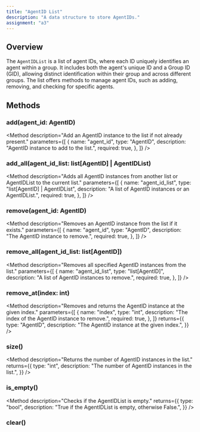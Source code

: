 ```yaml
---
title: "AgentID List" 
description: "A data structure to store AgentIDs."
assignment: "a3"
---
```


## Overview

The `AgentIDList` is a list of agent IDs, where each ID uniquely identifies an agent within
a group. It includes both the agent's unique ID and a Group ID (GID), allowing distinct identification
within their group and across different groups. The list offers methods to manage agent IDs,
such as adding, removing, and checking for specific agents.

## Methods

### add(agent_id: AgentID)

<Method
  description="Add an AgentID instance to the list if not already present."
  parameters={[
    {
      name: "agent_id",
      type: "AgentID",
      description: "AgentID instance to add to the list.",
      required: true,
    },
  ]}
/>

### add_all(agent_id_list: list[AgentID] | AgentIDList)

<Method
  description="Adds all AgentID instances from another list or AgentIDList to the current list."
  parameters={[
    {
      name: "agent_id_list",
      type: "list[AgentID] | AgentIDList",
      description: "A list of AgentID instances or an AgentIDList.",
      required: true,
    },
  ]}
/>

### remove(agent_id: AgentID)

<Method
  description="Removes an AgentID instance from the list if it exists."
  parameters={[
    {
      name: "agent_id",
      type: "AgentID",
      description: "The AgentID instance to remove.",
      required: true,
    },
  ]}
/>

### remove_all(agent_id_list: list[AgentID])

<Method
  description="Removes all specified AgentID instances from the list."
  parameters={[
    {
      name: "agent_id_list",
      type: "list[AgentID]",
      description: "A list of AgentID instances to remove.",
      required: true,
    },
  ]}
/>

### remove_at(index: int)

<Method
  description="Removes and returns the AgentID instance at the given index."
  parameters={[
    {
      name: "index",
      type: "int",
      description: "The index of the AgentID instance to remove.",
      required: true,
    },
  ]}
  returns={{
    type: "AgentID",
    description:
      "The AgentID instance at the given index.",
  }}
/>

### size()

<Method
  description="Returns the number of AgentID instances in the list."
  returns={{
    type: "int",
    description:
      "The number of AgentID instances in the list.",
  }}
/>

### is_empty()

<Method
  description="Checks if the AgentIDList is empty."
  returns={{
    type: "bool",
    description:
      "True if the AgentIDList is empty, otherwise False.",
  }}
/>

### clear()

<Method
  description="Clears all AgentID instances from the list."
/>

